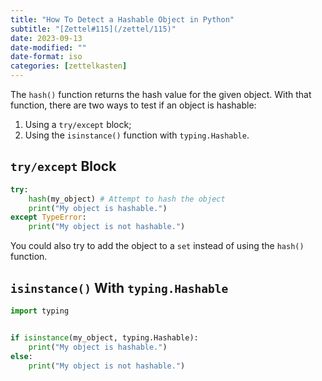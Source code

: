 ```yaml
---
title: "How To Detect a Hashable Object in Python"
subtitle: "[Zettel#115](/zettel/115)"
date: 2023-09-13
date-modified: ""
date-format: iso
categories: [zettelkasten]
---
```

The `hash()` function returns the hash value for the given object. With that function, there are two ways to test if an object is hashable:

1. Using a `try/except` block;
1. Using the `isinstance()` function with `typing.Hashable`.

## `try/except` Block

```python
try:
    hash(my_object) # Attempt to hash the object
    print("My object is hashable.")
except TypeError:
    print("My object is not hashable.")
```

You could also try to add the object to a `set` instead of using the `hash()` function.

## `isinstance()` With `typing.Hashable`

```python
import typing


if isinstance(my_object, typing.Hashable):
    print("My object is hashable.")
else:
    print("My object is not hashable.")
```
